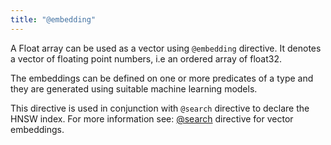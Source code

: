 ```yaml
---
title: "@embedding"
---
```


A Float array can be used as a vector using `@embedding` directive. It denotes a
vector of floating point numbers, i.e an ordered array of float32.

The embeddings can be defined on one or more predicates of a type and they are
generated using suitable machine learning models.

This directive is used in conjunction with `@search` directive to declare the
HNSW index. For more information see:
[@search](/graphql/schema/directives/search/#vector-embedding) directive for
vector embeddings.
